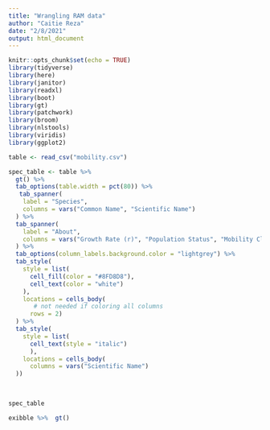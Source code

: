 ```yaml
---
title: "Wrangling RAM data"
author: "Caitie Reza"
date: "2/8/2021"
output: html_document
---
```


```r
knitr::opts_chunk$set(echo = TRUE)
library(tidyverse)
library(here)
library(janitor)
library(readxl)
library(boot)
library(gt)
library(patchwork)
library(broom)
library(nlstools)
library(viridis)
library(ggplot2)


```



```r

table <- read_csv("mobility.csv")


```


```r
spec_table <- table %>% 
  gt() %>% 
  tab_options(table.width = pct(80)) %>%   
   tab_spanner(
    label = "Species",
    columns = vars("Common Name", "Scientific Name")
  ) %>% 
  tab_spanner(
    label = "About",
    columns = vars("Growth Rate (r)", "Population Status", "Mobility Class", "Region")
  ) %>% 
  tab_options(column_labels.background.color = "lightgrey") %>% 
  tab_style(
    style = list(
      cell_fill(color = "#8FD8D8"),
      cell_text(color = "white")
    ),
    locations = cells_body(
       # not needed if coloring all columns
      rows = 2)
  ) %>% 
  tab_style(
    style = list(
      cell_text(style = "italic")
      ),
    locations = cells_body(
      columns = vars("Scientific Name")
  ))

  
  
spec_table

exibble %>%  gt()


```











